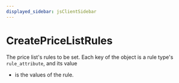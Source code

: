 ```yaml
---
displayed_sidebar: jsClientSidebar
---
```



# CreatePriceListRules

The price list's rules to be set. Each key of the object is a rule type's `rule_attribute`, and its value
  * is the values of the rule.
